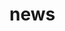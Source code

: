 # news


<ul className="grid grid-cols-1 md:grid-cols-2 lg:grid-cols-3 xl:grid-cols-4 gap-4 -ml-6">
<ReferenceCard
    title="globalnews"
    description="Global News."
    url="/platform/reference/news/globalnews"
    command="true"
/>
</ul>
